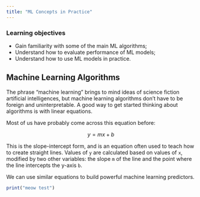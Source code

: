 ```yaml
---
title: "ML Concepts in Practice"
---
```


:::{.callout-important}
### Learning objectives

- Gain familiarity with some of the main ML algorithms;
- Understand how to evaluate performance of ML models;
- Understand how to use ML models in practice.
:::

## Machine Learning Algorithms

The phrase "machine learning" brings to mind ideas of science fiction artificial intelligences, but machine learning algorithms don't have to be foreign and uninterpretable. 
A good way to get started thinking about algorithms is with linear equations. 

Most of us have probably come across this equation before:

$$
y = mx+b
$$

This is the slope-intercept form, and is an equation often used to teach how to create straight lines. 
Values of `y` are calculated based on values of `x`, modified by two other variables: the slope `m` of the line and the point where the line intercepts the y-axis `b`. 

We can use similar equations to build powerful machine learning predictors. 

```r
print("meow test")
```

